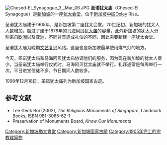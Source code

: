{{coord|1|17|50|N|103|50|33.2|E|display=title}}
[[File:Chesed-El_Synagogue_3,_Mar_06.JPG|thumb]]
'''圣诺犹太庙'''（Chesed-El Synagogue）是[[新加坡|新加坡]]的一座[[犹太会堂|犹太会堂]]，位于[[新加坡中区|新加坡中区]]Oxley Rise。

圣诺犹太庙建于1905年，是新加坡第二座犹太会堂。20世纪初，新加坡的犹太人人数增加，超过了建于1878年的[[马海阿贝犹太庙|马海阿贝犹太庙]]的容量，此外新加坡的犹太人分别来自[[欧洲|欧洲]]以及[[亚洲|亚洲]]，不同背景造成礼仪的不同，因此需要新建一座犹太会堂。

圣诺犹太庙为晚期[[文艺复兴|文艺复兴]]风格。这里也是新加坡最早使用煤气灯的地方。

今天，圣诺犹太庙和马海阿贝犹太庙协调他们的服务，因为现在新加坡的犹太人很少。当圣诺犹太庙举行仪式时，马海阿贝犹太庙就不举行。礼拜通常是每周举行一次。平日进堂信徒不多，节日期间人数较多。

1998年12月18日，圣诺犹太庙列为新加坡国家古迹。

== 参考文献 ==
*Lee Geok Boi (2002), ''The Religious Monuments of Singapore'', Landmark Books, ISBN 981-3065-62-1
*Preservation of Monuments Board, ''Know Our Monuments''

{{commons|Chesed-El Synagogue}}
[[Category:新加坡猶太會堂|Category:新加坡猶太會堂]]
[[Category:新加坡國家古蹟|Category:新加坡國家古蹟]]
[[Category:1905年完工的宗教建築物|Category:1905年完工的宗教建築物]]